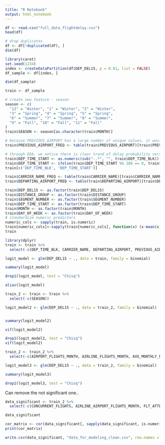 ```yaml
---
title: "R Notebook"
output: html_notebook
---
```




```r
df <- read.csv("full_data_flightdelay.csv")
head(df)
```

```r
# drop duplicates
df <- df[!duplicated(df), ]
dim(df)
```

```r
library(caret)
set.seed(1234)
index <- createDataPartition(df$DEP_DEL15, p = 0.01, list = FALSE)
df_sample <- df[index, ]
```

```r
dim(df_sample)
```


```r
train <- df_sample
```

```r
# create new feature - season
season <- c(
  "12" = "Winter", "1" = "Winter", "2" = "Winter",
  "3" = "Spring", "4" = "Spring", "5" = "Spring",
  "6" = "Summer", "7" = "Summer", "8" = "Summer",
  "9" = "Fall", "10" = "Fall", "11" = "Fall"
)
train$SEASON <- season[as.character(train$MONTH)]
```


```r
# because PREVIOUS_AIRPORT has a large number of unique values, it would create high dimension if using one hot encoding. frequency encoding is used for this variable.
train$PREVIOUS_AIRPORT_FREQ <- table(train$PREVIOUS_AIRPORT)[train$PREVIOUS_AIRPORT]
```

```r
# through EDA, we notice there is clear trend of delay probability versus departure time block. convert time block to numeric to represent ordinal character
train$DEP_TIME_START <- as.numeric(sub("-.*", "", train$DEP_TIME_BLK))
train$DEP_TIME_START <- ifelse(train$DEP_TIME_START %% 100 == 0, train$DEP_TIME_START / 100, train$DEP_TIME_START)
train[c('DEP_TIME_BLK', 'DEP_TIME_START')]
```

```r
train$CARRIER_NAME_FREQ <- table(train$CARRIER_NAME)[train$CARRIER_NAME]
train$DEPARTING_AIRPORT_FREQ <- table(train$DEPARTING_AIRPORT)[train$DEPARTING_AIRPORT]
```


```r
train$DEP_DEL15 <- as.factor(train$DEP_DEL15)
train$DISTANCE_GROUP <- as.factor(train$DISTANCE_GROUP)
train$SEGMENT_NUMBER <- as.factor(train$SEGMENT_NUMBER)
train$DEP_TIME_START <- as.factor(train$DEP_TIME_START)
train$MONTH <- as.factor(train$MONTH)
train$DAY_OF_WEEK <- as.factor(train$DAY_OF_WEEK)
# standardize numeric predictors
numeric_cols <- sapply(train, is.numeric)
train[numeric_cols]<-sapply(train[numeric_cols], function(x) (x-mean(x))/sd(x))
train
```

```r
library(dplyr)
train <- train %>%
  select(-c(DEP_TIME_BLK, CARRIER_NAME, DEPARTING_AIRPORT, PREVIOUS_AIRPORT))
```

```r
logit_model <- glm(DEP_DEL15 ~ ., data = train, family = binomial)

summary(logit_model)
```

```r
drop1(logit_model, test = "Chisq")
```

```r
alias(logit_model)
```


```r
train_2 <- train <- train %>%
  select(-c(SEASON))

logit_model2 <- glm(DEP_DEL15 ~ ., data = train_2, family = binomial)


summary(logit_model2)
```

```r
vif(logit_model2)
```

```r
drop1(logit_model2, test = "Chisq")
vif(logit_model2)
```


```r
train_2 <- train_2 %>%
  select(-c(AIRPORT_FLIGHTS_MONTH, AIRLINE_FLIGHTS_MONTH, AVG_MONTHLY_PASS_AIRPORT, AVG_MONTHLY_PASS_AIRLINE, PREVIOUS_AIRPORT_FREQ, CARRIER_NAME_FREQ, DEPARTING_AIRPORT_FREQ))
```

```r
logit_model3 <- glm(DEP_DEL15 ~ ., data = train_2, family = binomial)

summary(logit_model3)
```

```r
drop1(logit_model3, test = "Chisq")
```


Can remove the not significant one..
```r
data_significant <- train_2 %>%
  select(-c(CONCURRENT_FLIGHTS, AIRLINE_AIRPORT_FLIGHTS_MONTH, FLT_ATTENDANTS_PER_PASS, LATITUDE, LONGITUDE))
```

```r
data_significant
```


```r
cor_matrix <- cor(data_significant[, sapply(data_significant, is.numeric)])
print(cor_matrix)
```

```r
write.csv(data_significant, "data_for_modeling_clean.csv", row.names = FALSE)
```

